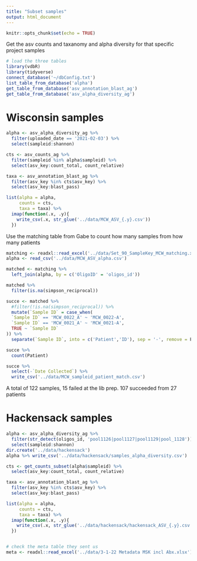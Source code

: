 ```yaml
---
title: "Subset samples"
output: html_document
---
```


```r
knitr::opts_chunk$set(echo = TRUE)
```

Get the asv counts and taxanomy and alpha diversity for that specific project samples

```r
# load the three tables
library(vdbR)
library(tidyverse)
connect_database('~/dbConfig.txt')
list_table_from_database('alpha')
get_table_from_database('asv_annotation_blast_ag')
get_table_from_database('asv_alpha_diversity_ag')
```

# Wisconsin samples 

```r
alpha <- asv_alpha_diversity_ag %>% 
  filter(uploaded_date == '2021-02-03') %>% 
  select(sampleid:shannon)

cts <- asv_counts_ag %>% 
  filter(sampleid %in% alpha$sampleid) %>% 
  select(asv_key:count_total, count_relative)

taxa <- asv_annotation_blast_ag %>% 
  filter(asv_key %in% cts$asv_key) %>% 
  select(asv_key:blast_pass)

list(alpha = alpha,
     counts = cts,
     taxa = taxa) %>% 
  imap(function(.x, .y){
    write_csv(.x, str_glue('../data/MCW_ASV_{.y}.csv'))
  })
```

Use the matching table from Gabe to count how many samples from how many patients 

```r
matching <- readxl::read_excel('../data/Set_90_SampleKey_MCW_matching.xlsx')
alpha <- read_csv('../data/MCW_ASV_alpha.csv')

matched <- matching %>% 
  left_join(alpha, by = c('OligoID' = 'oligos_id'))

matched %>% 
  filter(is.na(simpson_reciprocal))

succe <- matched %>% 
  #filter(!is.na(simpson_reciprocal)) %>% 
  mutate(`Sample ID` = case_when(
  `Sample ID` == 'MCW_0022_A' ~ 'MCW_0022-A',
  `Sample ID` == 'MCW_0021_A' ~ 'MCW_0021-A',
  TRUE ~ `Sample ID`
)) %>% 
  separate(`Sample ID`, into = c('Patient','ID'), sep = '-', remove = F)

succe %>% 
  count(Patient)

succe %>% 
  select(-`Date Collected`) %>% 
  write_csv('../data/MCW_sampleid_patient_match.csv')
```

A total of 122 samples, 15 failed at the lib prep. 107 succeeded from 27 patients 


# Hackensack samples

```r
alpha <- asv_alpha_diversity_ag %>% 
  filter(str_detect(oligos_id, 'pool1126|pool1127|pool1129|pool_1128')) %>% 
  select(sampleid:shannon)  
dir.create('../data/hackensack')
alpha %>% write_csv('../data/hackensack/samples_alpha_diversity.csv')

cts <- get_counts_subset(alpha$sampleid) %>% 
  select(asv_key:count_total, count_relative)

taxa <- asv_annotation_blast_ag %>% 
  filter(asv_key %in% cts$asv_key) %>% 
  select(asv_key:blast_pass)

list(alpha = alpha,
     counts = cts,
     taxa = taxa) %>% 
  imap(function(.x, .y){
    write_csv(.x, str_glue('../data/hackensack/hackensack_ASV_{.y}.csv'))
  })


# check the meta table they sent us
meta <- readxl::read_excel('../data/3-1-22 Metadata MSK incl Abx.xlsx')
```

